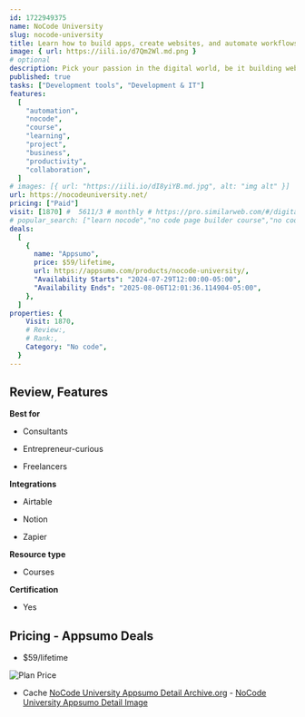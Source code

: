 ```yaml
---
id: 1722949375
name: NoCode University
slug: nocode-university
title: Learn how to build apps, create websites, and automate workflows without code
image: { url: https://iili.io/d7Qm2Wl.md.png }
# optional
description: Pick your passion in the digital world, be it building websites, designing apps, or automating tasksChoose your interest and dive into a course tailored just for you
published: true
tasks: ["Development tools", "Development & IT"]
features:
  [
    "automation",
    "nocode",
    "course",
    "learning",
    "project",
    "business",
    "productivity",
    "collaboration",
  ]
# images: [{ url: "https://iili.io/dI8yiYB.md.jpg", alt: "img alt" }]
url: https://nocodeuniversity.net/
pricing: ["Paid"]
visit: [1870] #  5611/3 # monthly # https://pro.similarweb.com/#/digitalsuite/websiteanalysis/home
# popular_search: ["learn nocode","no code page builder course","no code courses","notion masterclass maximise your productivity & organisation free download","no code training"]
deals:
  [
    {
      name: "Appsumo",
      price: $59/lifetime,
      url: https://appsumo.com/products/nocode-university/,
      "Availability Starts": "2024-07-29T12:00:00-05:00",
      "Availability Ends": "2025-08-06T12:01:36.114904-05:00",
    },
  ]
properties: {
    Visit: 1870,
    # Review:,
    # Rank:,
    Category: "No code",
  }
---
```


## Review, Features

**Best for**

- Consultants

- Entrepreneur-curious

- Freelancers

**Integrations**

- Airtable

- Notion

- Zapier

**Resource type**

- Courses

**Certification**

- Yes

## Pricing - Appsumo Deals

- $59/lifetime

<Img src="https://iili.io/dYFmgGp.png" alt="Plan Price" />

- Cache [NoCode University Appsumo Detail Archive.org](https://web.archive.org/web/*/https://appsumo.com/products/nocode-university/) - [NoCode University Appsumo Detail Image](https://iili.io/dYFp1St.png)
